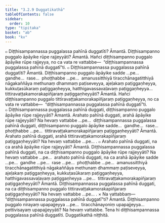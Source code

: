 ```yaml
---
title: "3.2.9 Duggatikathā"
tableOfContents: false
sidebar:
  order: 10
type: "tipitaka"
basket: "ab"
book: "kv"
---
```



<DynamicBreadcrumb />

<Division number="650" book="kv" bookNo="32" page="343">

<Paragraph number="2129" book="kv">
๐ Diṭṭhisampannassa puggalassa pahīnā duggatīti? Āmantā. Diṭṭhisampanno puggalo āpāyike rūpe rajjeyyāti? Āmantā. Hañci diṭṭhisampanno puggalo āpāyike rūpe rajjeyya, no ca vata re vattabbe—  “diṭṭhisampannassa puggalassa pahīnā duggatī”ti.
</Paragraph>

<Paragraph number="2130" book="kv">
๐ Diṭṭhisampannassa puggalassa pahīnā duggatīti? Āmantā. Diṭṭhisampanno puggalo āpāyike sadde …pe…  gandhe…  rase…  phoṭṭhabbe …pe…  amanussitthiyā tiracchānagatitthiyā nāgakaññāya methunaṃ dhammaṃ paṭiseveyya, ajeḷakaṃ paṭiggaṇheyya, kukkuṭasūkaraṃ paṭiggaṇheyya, hatthigavassavaḷavaṃ paṭiggaṇheyya…  tittiravaṭṭakamorakapiñjaraṃ paṭiggaṇheyyāti? Āmantā. Hañci diṭṭhisampanno puggalo tittiravaṭṭakamorakapiñjaraṃ paṭiggaṇheyya, no ca vata re vattabbe—  “diṭṭhisampannassa puggalassa pahīnā duggatī”ti.
</Paragraph>

</Division>
<Division number="651" book="kv" bookNo="32" page="343">

<Paragraph number="2131" book="kv">
๐ Diṭṭhisampannassa puggalassa pahīnā duggati, diṭṭhisampanno puggalo āpāyike rūpe rajjeyyāti? Āmantā. Arahato pahīnā duggati, arahā āpāyike rūpe rajjeyyāti? Na hevaṃ vattabbe …pe…  diṭṭhisampannassa puggalassa pahīnā duggati, diṭṭhisampanno puggalo āpāyike sadde…  gandhe…  rase…  phoṭṭhabbe …pe…  tittiravaṭṭakamorakapiñjaraṃ paṭiggaṇheyyāti? Āmantā. Arahato pahīnā duggati, arahā tittiravaṭṭakamorakapiñjaraṃ paṭiggaṇheyyāti? Na hevaṃ vattabbe …pe… .
</Paragraph>

<Paragraph number="2132" book="kv">
๐ Arahato pahīnā duggati, na ca arahā āpāyike rūpe rajjeyyāti? Āmantā. Diṭṭhisampannassa puggalassa pahīnā duggati, na ca diṭṭhisampanno puggalo āpāyike rūpe rajjeyyāti? Na hevaṃ vattabbe …pe…  arahato pahīnā duggati, na ca arahā āpāyike sadde …pe…  gandhe …pe…  rase …pe…  phoṭṭhabbe …pe…  amanussitthiyā tiracchānagatitthiyā nāgakaññāya methunaṃ dhammaṃ paṭiseveyya, ajeḷakaṃ paṭiggaṇheyya, kukkuṭasūkaraṃ paṭiggaṇheyya, hatthigavassavaḷavaṃ paṭiggaṇheyya …pe…  tittiravaṭṭakamorakapiñjaraṃ paṭiggaṇheyyāti? Āmantā. Diṭṭhisampannassa puggalassa pahīnā duggati, na ca diṭṭhisampanno puggalo tittiravaṭṭakamorakapiñjaraṃ paṭiggaṇheyyāti? Na hevaṃ vattabbe …pe… .
</Paragraph>

</Division>
<Division number="652" book="kv" bookNo="32" page="344">

<Paragraph number="2133" book="kv">
× Na vattabbaṃ—  “diṭṭhisampannassa puggalassa pahīnā duggatī”ti? Āmantā. Diṭṭhisampanno puggalo nirayaṃ upapajjeyya …pe…  tiracchānayoniṃ upapajjeyya…  pettivisayaṃ upapajjeyyāti? Na hevaṃ vattabbe. Tena hi diṭṭhisampannassa puggalassa pahīnā duggatīti.

</Paragraph>
</Division>

<Paragraph number="2134" type="center" book="kv">
Duggatikathā niṭṭhitā.
</Paragraph>